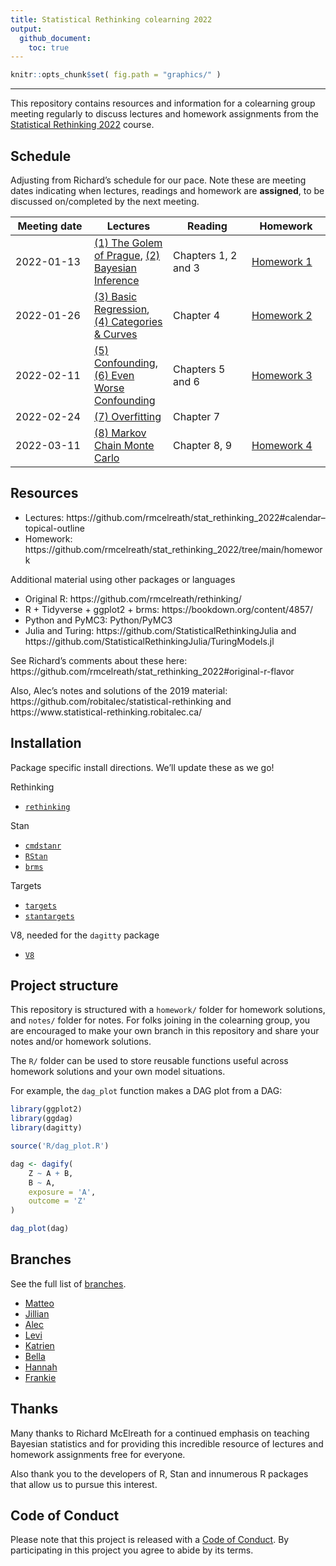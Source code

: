 ```yaml
---
title: Statistical Rethinking colearning 2022
output: 
  github_document: 
    toc: true
---
```


```r
knitr::opts_chunk$set( fig.path = "graphics/" )
```

---

This repository contains resources and information for a colearning group
meeting regularly to discuss lectures and homework assignments from the 
[Statistical Rethinking 2022](https://github.com/rmcelreath/stat_rethinking_2022)
course. 



## Schedule

Adjusting from Richard's schedule for our pace. Note these are meeting dates
indicating when lectures, readings and homework are **assigned**, to be 
discussed on/completed by the next meeting. 

| Meeting date | Lectures | Reading | Homework |
|---|---|---|---|
| 2022-01-13 | [(1) The Golem of Prague](https://youtu.be/cclUd_HoRlo), [(2) Bayesian Inference](https://www.youtube.com/watch?v=guTdrfycW2Q&list=PLDcUM9US4XdMROZ57-OIRtIK0aOynbgZN&index=2) | Chapters 1, 2 and 3 | [Homework 1](https://github.com/rmcelreath/stat_rethinking_2022/blob/main/homework/week01.pdf) |
| 2022-01-26 | [(3) Basic Regression](https://www.youtube.com/watch?v=zYYBtxHWE0A), [(4) Categories & Curves](https://youtu.be/QiHKdvAbYII) | Chapter 4 | [Homework 2](https://github.com/rmcelreath/stat_rethinking_2022/blob/main/homework/week02.pdf) |
| 2022-02-11 | [(5) Confounding](https://youtu.be/UpP-_mBvECI), [(6) Even Worse Confounding](https://www.youtube.com/watch?v=NSuTaeW6Orc) | Chapters 5 and 6 | [Homework 3](https://github.com/rmcelreath/stat_rethinking_2022/blob/main/homework/week03.pdf)  |
| 2022-02-24   |  [(7) Overfitting](https://www.youtube.com/watch?v=odGAAJDlgp8&list=PLDcUM9US4XdMROZ57-OIRtIK0aOynbgZN&index=7)| Chapter 7 | | 
| 2022-03-11 | [(8) Markov Chain Monte Carlo](https://www.youtube.com/watch?v=Qqz5AJjyugM&list=PLDcUM9US4XdMROZ57-OIRtIK0aOynbgZN&index=8&pp=sAQB) | Chapter 8, 9  |  [Homework 4](https://github.com/rmcelreath/stat_rethinking_2022/blob/main/homework/week04.pdf) | 


## Resources

* Lectures: https://github.com/rmcelreath/stat_rethinking_2022#calendar--topical-outline
* Homework: https://github.com/rmcelreath/stat_rethinking_2022/tree/main/homework

Additional material using other packages or languages

* Original R: https://github.com/rmcelreath/rethinking/
* R + Tidyverse + ggplot2 + brms: https://bookdown.org/content/4857/
* Python and PyMC3: Python/PyMC3
* Julia and Turing: https://github.com/StatisticalRethinkingJulia and https://github.com/StatisticalRethinkingJulia/TuringModels.jl

See Richard's comments about these here: https://github.com/rmcelreath/stat_rethinking_2022#original-r-flavor

Also, Alec's notes and solutions of the 2019 material: https://github.com/robitalec/statistical-rethinking and https://www.statistical-rethinking.robitalec.ca/


## Installation

Package specific install directions. We'll update these as we go!

Rethinking

* [`rethinking`](https://github.com/rmcelreath/rethinking#installation)

Stan

* [`cmdstanr`](https://mc-stan.org/cmdstanr/articles/cmdstanr.html)
* [`RStan`](https://github.com/stan-dev/rstan/wiki/RStan-Getting-Started)
* [`brms`](r/brms/#how-do-i-install-brms)


Targets

* [`targets`](https://github.com/ropensci/targets/#installation)
* [`stantargets`](https://github.com/ropensci/stantargets/#installation)

V8, needed for the `dagitty` package

* [`V8`](https://github.com/jeroen/v8#installation)




## Project structure

This repository is structured with a `homework/` folder for homework solutions, 
and `notes/` folder for notes. For folks joining in the colearning group, 
you are encouraged to make your own branch in this repository and
share your notes and/or homework solutions. 

The `R/` folder can be used to store reusable functions useful across
homework solutions and your own model situations. 

For example, the `dag_plot` function makes a DAG plot from a DAG: 


```r
library(ggplot2)
library(ggdag)
library(dagitty)

source('R/dag_plot.R')

dag <- dagify(
    Z ~ A + B,
    B ~ A,
    exposure = 'A',
    outcome = 'Z'
)

dag_plot(dag)
```

## Branches

See the full list of [branches](https://github.com/robitalec/statistical-rethinking-colearning-2022/branches). 

* [Matteo](https://github.com/robitalec/statistical-rethinking-colearning-2022/tree/matteo)
* [Jillian](https://github.com/robitalec/statistical-rethinking-colearning-2022/tree/jillian)
* [Alec](https://github.com/robitalec/statistical-rethinking-colearning-2022/tree/alec)
* [Levi](https://github.com/robitalec/statistical-rethinking-colearning-2022/tree/levi)
* [Katrien](https://github.com/robitalec/statistical-rethinking-colearning-2022/tree/katrien)
* [Bella](https://github.com/robitalec/statistical-rethinking-colearning-2022/tree/bella)
* [Hannah](https://github.com/robitalec/statistical-rethinking-colearning-2022/tree/hannah)
* [Frankie](https://github.com/robitalec/statistical-rethinking-colearning-2022/tree/frankie)



## Thanks

Many thanks to Richard McElreath for a continued emphasis on teaching 
Bayesian statistics and for providing this incredible resource of lectures
and homework assignments free for everyone. 

Also thank you to the developers of R, Stan and innumerous R packages that 
allow us to pursue this interest. 



## Code of Conduct

Please note that this project is released with a [Code of
Conduct](CODE_OF_CONDUCT.md). By participating in this project you agree to abide by its terms.


